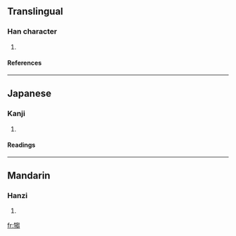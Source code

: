 ==Translingual==
===Han character===
{{Han char|rn=93|rad=牛|as=10|sn=14|four=2752<sub>7</sub>|canj=竹手心山山 (HQPUU)}}
# {{defn|Han|sort=牛10}}
====References====
{{Han ref|kx=0703.130|dkj=20116|dj=1116.120|hdz=31817.160|uh=7293|ud=29331|bh=E2C9|bd=58057}}

----
==Japanese==
===Kanji===
{{ja-kanji|grade=|rs=牛10}}
# {{defn|Japanese}} 
====Readings====
{{ja-readings|on=[[す]] (su), [[しゅ]] (shu), [[すう]] (sū)|kun=}}

----
==Mandarin==
===Hanzi===
{{cmn-hanzi|pin=[[chú]] (chu2)|wg=ch'u<sup>2</sup>}}
# {{defn|Mandarin}}

[[fr:犓]]